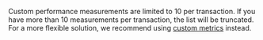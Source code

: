 <Alert level="warning">

Custom performance measurements are limited to 10 per transaction. If you have more than 10 measurements per transaction, the list will be truncated. For a more flexible solution, we recommend using [custom metrics](https://docs.sentry.io/product/metrics/) instead.

</Alert>
